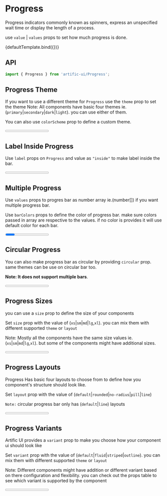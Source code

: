 
<Meta title="Components/Progress" component={Progress}/>

# Progress

Progress indicators commonly known as spinners, express an unspecified wait time or display the length of a process.

use `value` | `values` props to set how much progress is done.


<Canvas>
	<Story name="Default">{defaultTemplate.bind({})}</Story>
</Canvas>

## API

```jsx
import { Progress } from 'artific-ui/Progress';
```

<ArgsTable story="Default"/>

## Progress Theme

If you want to use a different theme for `Progress` use the `theme` prop to set the theme
Note: All components have basic four themes ie. (`primary`|`secondary`|`dark`|`light`). you can use either of them.

You can also use `colorScheme` prop to define a custom theme.

<Canvas>
	<Story name="Progress Theme">
		<Progress theme="primary" value={50}/>
		<Progress theme="secondary" value={50}/>
		<Progress theme="light" value={50}/>
		<Progress theme="dark" value={50}/>
		<Progress value={50} colorScheme={{
			background: 'linear-gradient(45deg, #e736f4, #673ab7)',
			backgroundColor: '#e736f4',
			color: 'white',
		}}/>
	</Story>
</Canvas>

## Label Inside Progress

Use `label` props on `Progress` and value as `"inside"` to make label inside the bar.


<Canvas>
	<Story name="Label Inside Progress">
		<Progress label="inside" theme="secondary" value={50}/>
	</Story>
</Canvas>

## Multiple Progress

Use `values` props to progres bar as number array ie.(number[]) if you want multiple progress bar.

Use `barColors` props to define the color of progress bar. make sure colors passed in array are respective to the values. if no color is provides it will use default color for each bar.

<Canvas>
	<Story name="Multiple Progress">
		<Progress theme="primary" barColors={['red', 'blue', 'green']} values={[50, 20, 10]}/>
	</Story>
</Canvas>


## Circular Progress

You can also make progress bar as circular by providing `circular` prop. same themes can be use on circular bar too.

<b>Note: It does not support multiple bars</b>.

<Canvas>
	<Story name="Circular Progress">
		<Progress value={80} circular theme="primary"/>
	</Story>
</Canvas>

## Progress Sizes

you can use a `size` prop to define the size of your components

Set `size` prop with the value of (`xs`|`sm`|`md`|`lg`,`xl`). you can mix them with different supported `theme` or `layout`

Note: Mostly all the components have the same size values ie.(`xs`|`sm`|`md`|`lg`,`xl`). but some of the components might have additional sizes.

<Canvas>
	<Story name="Progress Sizes">
		<Progress size="xl" value={80}/>
		<Progress size="lg" value={80}/>
		<Progress value={80}/>
		<Progress size="sm" value={80}/>
		<Progress size="xs" value={80}/>
		<br/>
		<br/>
		<h5>Circular Progress Size</h5>
		<Progress size="xl" value={80} circular/>
		<Progress size="lg" value={80} circular/>
		<Progress value={80} circular/>
		<Progress size="sm" value={80} circular/>
		<Progress size="xs" value={80} circular/>
	</Story>
</Canvas>

## Progress Layouts

Progress Has basic four layouts to choose from to define how you component's structure should look like.

Set `layout` prop with the value of (`default`|`rounded`|`no-radius`|`pill`|`line`)

`Note:` circular progress bar only has (`default`|`line`) layouts

<Canvas>
	<Story name="Progress Layouts">
		<Progress layout="default" value={80}/>
		<Progress layout="rounded" value={80}/>
		<Progress layout="no-radius" value={80}/>
		<Progress layout="pill" value={80}/>
		<Progress layout="line" value={80}/>
		<br/>
		<br/>
		<h5>Circular Progress Layouts</h5>
		<Progress circular layout="default" value={80}/>
		<Progress circular layout="line" value={80}/>
	</Story>
</Canvas>

## Progress Variants

Artific UI provides a `variant` prop to make you choose how your component ui should look like

Set `variant` prop with the value of (`default`|`fluid`|`striped`|`outline`). you can mix them with different supported `theme` or `layout`

Note: Different components might have addition or different variant based on there configuration and flexibility.
you can check out the props table to see which variant is supported by the component

<Canvas>
	<Story name="Progress Variants">
		<Progress variant="default" value={80}/>
		<Progress variant="fluid" value={80}/>
		<Progress variant="striped" value={80}/>
		<Progress variant="outline" value={80}/>
		<br/>
		<br/>
		<h5>Circular Progress Variants</h5>
		<Progress circular variant="default" value={80}/>
		<Progress circular variant="fluid" value={80}/>
		<Progress circular variant="striped" value={80}/>
		<Progress circular variant="outline" value={80}/>
	</Story>
</Canvas>
